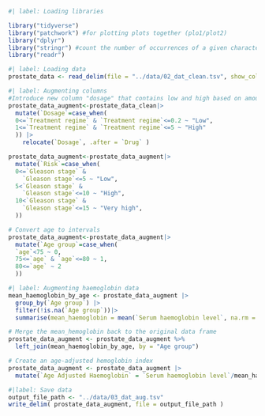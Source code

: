 ```r
#| label: Loading libraries

library("tidyverse")
library("patchwork") #for plotting plots together (plo1/plot2)
library("dplyr")
library("stringr") #count the number of occurrences of a given character in a string
library("readr")
```

```r
#| label: Loading data
prostate_data <- read_delim(file = "../data/02_dat_clean.tsv", show_col_types = FALSE)
```

```r
#| label: Augmenting columns
#Introduce new column "dosage" that contains low and high based on amount of drug used
prostate_data_augment<-prostate_data_clean|>
  mutate(`Dosage`=case_when(
  0<=`Treatment regime` & `Treatment regime`<=0.2 ~ "Low",
  1<=`Treatment regime` & `Treatment regime`<=5 ~ "High"
  )) |>
    relocate(`Dosage`, .after = `Drug` )

prostate_data_augment<-prostate_data_augment|>
  mutate(`Risk`=case_when(
  0<=`Gleason stage` &
    `Gleason stage`<=5 ~ "Low",
  5<`Gleason stage` &
    `Gleason stage`<=10 ~ "High",
  10<`Gleason stage` &
    `Gleason stage`<=15 ~ "Very high",
  ))

# Convert age to intervals
prostate_data_augment<-prostate_data_augment|>
  mutate(`Age group`=case_when(
  `age`<75 ~ 0,
  75<=`age` & `age`<=80 ~ 1,
  80<=`age` ~ 2
  ))
```

```r
#| label: Augmenting haemoglobin data
mean_haemoglobin_by_age <- prostate_data_augment |>
  group_by(`Age group`) |>
  filter(!is.na(`Age group`))|>
  summarise(mean_haemoglobin = mean(`Serum haemoglobin level`, na.rm = TRUE))

# Merge the mean_hemoglobin back to the original data frame
prostate_data_augment <- prostate_data_augment %>%
  left_join(mean_haemoglobin_by_age, by = "Age group")

# Create an age-adjusted hemoglobin index
prostate_data_augment <- prostate_data_augment |>
  mutate(`Age Adjusted Haemoglobin` = `Serum haemoglobin level`/mean_haemoglobin)
```


```r
#|label: Save data
output_file_path <- "../data/03_dat_aug.tsv"
write_delim( prostate_data_augment, file = output_file_path )
```

